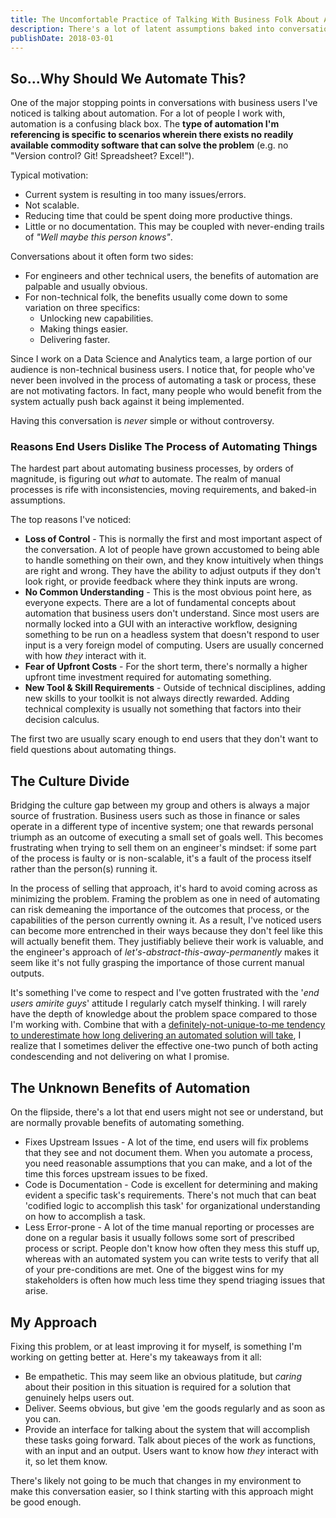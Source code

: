 ```yaml
---
title: The Uncomfortable Practice of Talking With Business Folk About Automation
description: There's a lot of latent assumptions baked into conversations about building back-office systems. Where does that disconnect come from and why?
publishDate: 2018-03-01
---
```


## So...Why Should We Automate This?

One of the major stopping points in conversations with business users I've noticed is talking about automation. For a lot of people I work with, automation is a confusing black box. The **type of automation I'm referencing is specific to scenarios wherein there exists no readily available commodity software that can solve the problem** (e.g. no "Version control? Git! Spreadsheet? Excel!").

Typical motivation:

- Current system is resulting in too many issues/errors.
- Not scalable.
- Reducing time that could be spent doing more productive things.
- Little or no documentation. This may be coupled with never-ending trails of _"Well maybe this person knows"_.

Conversations about it often form two sides:

- For engineers and other technical users, the benefits of automation are palpable and usually obvious.
- For non-technical folk, the benefits usually come down to some variation on three specifics:
  - Unlocking new capabilities.
  - Making things easier.
  - Delivering faster.

Since I work on a Data Science and Analytics team, a large portion of our audience is non-technical business users. I notice that, for people who've never been involved in the process of automating a task or process, these are not motivating factors. In fact, many people who would benefit from the system actually push back against it being implemented.

Having this conversation is _never_ simple or without controversy.

### Reasons End Users Dislike The Process of Automating Things

The hardest part about automating business processes, by orders of magnitude, is figuring out _what_ to automate. The realm of manual processes is rife with inconsistencies, moving requirements, and baked-in assumptions.

The top reasons I've noticed:

- **Loss of Control** - This is normally the first and most important aspect of the conversation. A lot of people have grown accustomed to being able to handle something on their own, and they know intuitively when things are right and wrong. They have the ability to adjust outputs if they don't look right, or provide feedback where they think inputs are wrong.
- **No Common Understanding** - This is the most obvious point here, as everyone expects. There are a lot of fundamental concepts about automation that business users don't understand. Since most users are normally locked into a GUI with an interactive workflow, designing something to be run on a headless system that doesn't respond to user input is a very foreign model of computing. Users are usually concerned with how _they_ interact with it.
- **Fear of Upfront Costs** - For the short term, there's normally a higher upfront time investment required for automating something.
- **New Tool & Skill Requirements** - Outside of technical disciplines, adding new skills to your toolkit is not always directly rewarded. Adding technical complexity is usually not something that factors into their decision calculus.

The first two are usually scary enough to end users that they don't want to field questions about automating things.

## The Culture Divide

Bridging the culture gap between my group and others is always a major source of frustration. Business users such as those in finance or sales operate in a different type of incentive system; one that rewards personal triumph as an outcome of executing a small set of goals well. This becomes frustrating when trying to sell them on an engineer's mindset: if some part of the process is faulty or is non-scalable, it's a fault of the process itself rather than the person(s) running it.

In the process of selling that approach, it's hard to avoid coming across as minimizing the problem. Framing the problem as one in need of automating can risk demeaning the importance of the outcomes that process, or the capabilities of the person currently owning it. As a result, I've noticed users can become more entrenched in their ways because they don't feel like this will actually benefit them. They justifiably believe their work is valuable, and the engineer's approach of _let's-abstract-this-away-permanently_ makes it seem like it's not fully grasping the importance of those current manual outputs.

It's something I've come to respect and I've gotten frustrated with the '_end users amirite guys_' attitude I regularly catch myself thinking. I will rarely have the depth of knowledge about the problem space compared to those I'm working with. Combine that with a [definitely-not-unique-to-me tendency to underestimate how long delivering an automated solution will take](https://chrismm.com/blog/project-delays-why-software-estimates/), I realize that I sometimes deliver the effective one-two punch of both acting condescending and not delivering on what I promise.

## The Unknown Benefits of Automation

On the flipside, there's a lot that end users might not see or understand, but are normally provable benefits of automating something.

- Fixes Upstream Issues - A lot of the time, end users will fix problems that they see and not document them. When you automate a process, you need reasonable assumptions that you can make, and a lot of the time this forces upstream issues to be fixed.
- Code is Documentation - Code is excellent for determining and making evident a specific task's requirements. There's not much that can beat 'codified logic to accomplish this task' for organizational understanding on how to accomplish a task.
- Less Error-prone - A lot of the time manual reporting or processes are done on a regular basis it usually follows some sort of prescribed process or script. People don't know how often they mess this stuff up, whereas with an automated system you can write tests to verify that all of your pre-conditions are met. One of the biggest wins for my stakeholders is often how much less time they spend triaging issues that arise.

## My Approach

Fixing this problem, or at least improving it for myself, is something I'm working on getting better at. Here's my takeaways from it all:

- Be empathetic. This may seem like an obvious platitude, but _caring_ about their position in this situation is required for a solution that genuinely helps users out.
- Deliver. Seems obvious, but give 'em the goods regularly and as soon as you can.
- Provide an interface for talking about the system that will accomplish these tasks going forward. Talk about pieces of the work as functions, with an input and an output. Users want to know how _they_ interact with it, so let them know.

There's likely not going to be much that changes in my environment to make this conversation easier, so I think starting with this approach might be good enough.
